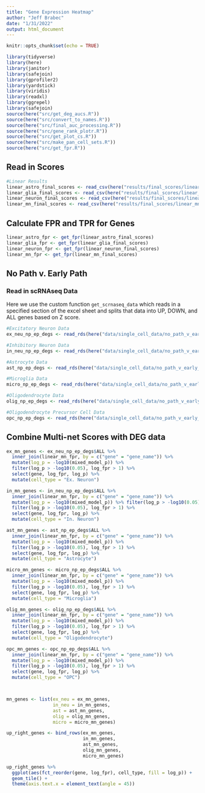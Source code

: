 ```yaml
---
title: "Gene Expression Heatmap"
author: "Jeff Brabec"
date: "1/31/2022"
output: html_document
---
```


```r
knitr::opts_chunk$set(echo = TRUE)

library(tidyverse)
library(here)
library(janitor)
library(safejoin)
library(gprofiler2)
library(yardstick)
library(viridis)
library(readxl)
library(ggrepel)
library(safejoin)
source(here("src/get_deg_aucs.R"))
source(here("src/convert_to_names.R"))
source(here("src/final_auc_processing.R"))
source(here("src/gene_rank_plotr.R"))
source(here("src/get_plot_cs.R"))
source(here("src/make_pan_cell_sets.R"))
source(here("src/get_fpr.R"))
```

## Read in Scores

```r
#Linear Results
linear_astro_final_scores <- read_csv(here("results/final_scores/linear_astro_final_scores.csv"))
linear_glia_final_scores <- read_csv(here("results/final_scores/linear_glia_final_scores.csv"))
linear_neuron_final_scores <- read_csv(here("results/final_scores/linear_neuron_final_scores.csv"))
linear_mn_final_scores <- read_csv(here("results/final_scores/linear_mn_final_scores.csv"))
```

## Calculate FPR and TPR for Genes
```r
linear_astro_fpr <- get_fpr(linear_astro_final_scores)
linear_glia_fpr <- get_fpr(linear_glia_final_scores)
linear_neuron_fpr <- get_fpr(linear_neuron_final_scores)
linear_mn_fpr <- get_fpr(linear_mn_final_scores)
```

## No Path v. Early Path

### Read in scRNAseq Data

Here we use the custom function `get_scrnaseq_data` which reads in a specified section of the excel sheet and splits that data into UP, DOWN, and ALL genes based on Z score.

```r
#Excitatory Neuron Data
ex_neu_np_ep_degs <- read_rds(here("data/single_cell_data/no_path_v_early_path/ex_neu_np_ep_degs.rds")) %>% map(., mutate, model_p = mixed_model_p)

#Inhibitory Neuron Data
in_neu_np_ep_degs <- read_rds(here("data/single_cell_data/no_path_v_early_path/in_neu_np_ep_degs.rds")) %>% map(., mutate, model_p = mixed_model_p)

#Astrocyte Data
ast_np_ep_degs <- read_rds(here("data/single_cell_data/no_path_v_early_path/ast_np_ep_degs.rds")) %>% map(., mutate, model_p = mixed_model_p)

#Microglia Data
micro_np_ep_degs <- read_rds(here("data/single_cell_data/no_path_v_early_path/micro_np_ep_degs.rds")) %>% map(., mutate, model_p = mixed_model_p)

#Oligodendrocyte Data
olig_np_ep_degs <- read_rds(here("data/single_cell_data/no_path_v_early_path/olig_np_ep_degs.rds")) %>% map(., mutate, model_p = mixed_model_p)

#Oligodendrocyte Precursor Cell Data
opc_np_ep_degs <- read_rds(here("data/single_cell_data/no_path_v_early_path/opc_np_ep_degs.rds")) %>% map(., mutate, model_p = mixed_model_p)
```

## Combine Multi-net Scores with DEG data
```r
ex_mn_genes <- ex_neu_np_ep_degs$ALL %>% 
  inner_join(linear_mn_fpr, by = c("gene" = "gene_name")) %>% 
  mutate(log_p = -log10(mixed_model_p)) %>%
  filter(log_p > -log10(0.05), log_fpr > 1) %>% 
  select(gene, log_fpr, log_p) %>% 
  mutate(cell_type = "Ex. Neuron")

in_mn_genes <- in_neu_np_ep_degs$ALL %>% 
  inner_join(linear_mn_fpr, by = c("gene" = "gene_name")) %>% 
  mutate(log_p = -log10(mixed_model_p)) %>% filter(log_p > -log10(0.05))
  filter(log_p > -log10(0.05), log_fpr > 1) %>% 
  select(gene, log_fpr, log_p) %>% 
  mutate(cell_type = "In. Neuron")

ast_mn_genes <- ast_np_ep_degs$ALL %>% 
  inner_join(linear_mn_fpr, by = c("gene" = "gene_name")) %>% 
  mutate(log_p = -log10(mixed_model_p)) %>% 
  filter(log_p > -log10(0.05), log_fpr > 1) %>% 
  select(gene, log_fpr, log_p) %>% 
  mutate(cell_type = "Astrocyte")

micro_mn_genes <- micro_np_ep_degs$ALL %>% 
  inner_join(linear_mn_fpr, by = c("gene" = "gene_name")) %>% 
  mutate(log_p = -log10(mixed_model_p)) %>% 
  filter(log_p > -log10(0.05), log_fpr > 1) %>% 
  select(gene, log_fpr, log_p) %>% 
  mutate(cell_type = "Microglia")

olig_mn_genes <- olig_np_ep_degs$ALL %>% 
  inner_join(linear_mn_fpr, by = c("gene" = "gene_name")) %>% 
  mutate(log_p = -log10(mixed_model_p)) %>% 
  filter(log_p > -log10(0.05), log_fpr > 1) %>% 
  select(gene, log_fpr, log_p) %>% 
  mutate(cell_type = "Oligodendrocyte")

opc_mn_genes <- opc_np_ep_degs$ALL %>% 
  inner_join(linear_mn_fpr, by = c("gene" = "gene_name")) %>% 
  mutate(log_p = -log10(mixed_model_p)) %>% 
  filter(log_p > -log10(0.05), log_fpr > 1) %>% 
  select(gene, log_fpr, log_p) %>% 
  mutate(cell_type = "OPC")



mn_genes <- list(ex_neu = ex_mn_genes,
                 in_neu = in_mn_genes,
                 ast = ast_mn_genes,
                 olig = olig_mn_genes,
                 micro = micro_mn_genes)

up_right_genes <- bind_rows(ex_mn_genes,
                            in_mn_genes,
                            ast_mn_genes,
                            olig_mn_genes,
                            micro_mn_genes)

up_right_genes %>% 
  ggplot(aes(fct_reorder(gene, log_fpr), cell_type, fill = log_p)) + 
  geom_tile() +
  theme(axis.text.x = element_text(angle = 45))


```

